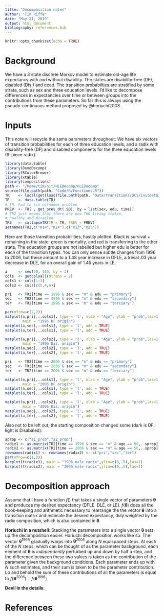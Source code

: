 ```yaml
---
title: "Decomposition notes"
author: "Tim Riffe"
date: "May 21, 2019"
output: html_document
bibliography: references.bib
---
```


```r
knitr::opts_chunk$set(echo = TRUE)
```

# Background

We have a 3 state discrete Markov model to estimate old-age life expectancy with and without disability. The states are disability-free (DF), disabled (Dis.) and dead. The transition probabilties are stratified by some strata, such as sex and three education levels. I'd like to decompose differences in expectancies over time or between groups into the contributions from these parameters. So far this is always using the pseudo-continuous method proposed by @horiuchi2008 .

# Inputs
This note will recycle the same parameters throughout: We have six vectors of transition probabilities for each of three education levels, and a radix with disability-free (DF) and disabled components for the three education levels (6-piece radix). 

```r
library(data.table)
library(DemoDecomp)
library(RColorBrewer)
library(xtable)
library(compositions)
path <- "/home/tim/git/HLEDecomp/HLEDecomp"
source(file.path(path, "Code/R/Functions.R"))
TR    <- local(get(load(file.path(path, "Data/Transitions/DCS/initdetail/TR_v06.Rdata"))))
TR    <- data.table(TR)
# TR: had to fix colnames problem
PREV  <- TR[ , get_prev_dt(.SD), by = list(sex, edu, time)]
# TR2 just means that there are now TWO living states,
# healthy and disabled.
TR2   <- collapseTR(TR = TR, PREV = PREV)
setnames(TR2,c("m14","m24"),c("m13","m23"))
```

Here are those transition probabilities, hastily plotted. Black is survival + remaining in the state, green is mortality, and red is transferring to the other state. The education groups are not labelled but higher edu is better for each of the transition types. You can only sense subtle changes from 1996 to 2006, but these amount to a 1.48 year increase in DFLE, a trivial .03 year decrease in DLE, for an overall gain of 1.45 years in LE.
```r
a     <- seq(50, 110, by = 2)
cols  <- getcolsall(ntrans = 2)
cols1 <- cols[1:3]
cols2 <- cols[c(5,4,6)]

pri   <- TR2[time == 1996 & sex == "m" & edu == "primary"]
sec   <- TR2[time == 1996 & sex == "m" & edu == "secondary"]
ter   <- TR2[time == 1996 & sex == "m" & edu == "terciary"]

par(mfrow=c(2,2))
matplot(a,pri[,..cols1], type = 'l', xlab = "Age", ylab = "prob",las=1,ylim=c(0,1),
		main = "1996 DF origin")
matplot(a,sec[,..cols1], type = 'l', add = TRUE)
matplot(a,ter[,..cols1], type = 'l', add = TRUE)

matplot(a,pri[,..cols2], type = 'l', xlab = "Age", ylab = "prob",las=1,ylim=c(0,1),
		main = "1996 Dis. origin")
matplot(a,sec[,..cols2], type = 'l', add = TRUE)
matplot(a,ter[,..cols2], type = 'l', add = TRUE)

pri   <- TR2[time == 2006 & sex == "m" & edu == "primary"]
sec   <- TR2[time == 2006 & sex == "m" & edu == "secondary"]
ter   <- TR2[time == 2006 & sex == "m" & edu == "terciary"]

matplot(a,pri[,..cols1], type = 'l', xlab = "Age", ylab = "prob",las=1,ylim=c(0,1),
		main = "2006 DF origin")
matplot(a,sec[,..cols1], type = 'l', add = TRUE)
matplot(a,ter[,..cols1], type = 'l', add = TRUE)

matplot(a,pri[,..cols2], type = 'l', xlab = "Age", ylab = "prob",las=1,ylim=c(0,1),
		main = "2006 Dis. origin")
matplot(a,sec[,..cols2], type = 'l', add = TRUE)
matplot(a,ter[,..cols2], type = 'l', add = TRUE)
```

Also not to be left out, the starting composition changed some (dark is DF, light is Disabaled):
```r
sprop <- c("s1_prop","s2_prop")
radix1 <- as.matrix(TR2[time == 1996 & sex == "m" & age == 50,..sprop])
radix2 <- as.matrix(TR2[time == 2006 & sex == "m" & age == 50,..sprop])
rownames(radix1) <- rownames(radix2) <- c("pri","sec","ter")
par(mfrow=c(1,2))
barplot(t(radix1), main = "1996 male radix",ylim=c(0,.5),las=1)
barplot(t(radix2), main = "2006 male radix",ylim=c(0,.5),las=1)
```

# Decomposition approach
Assume that I have a function $f()$ that takes a single vector of parameters $\mathbf{\theta}$ and produces my desired expectancy (DFLE, DLE, or LE). $f(\mathbf{\theta})$ does all the book-keeping and arithmetic necessary to rearrange the the vector $\mathbf{\theta}$ into a transition matrix and estimate the desired expectancy, duly weighted by the radix composition, which is also contained in $\mathbf{\theta}$. 

**Horiuchi in a nutshell**:
Stacking the parameters into a single vector $\mathbf{\theta}$ sets up the decomposition easier. Horiuchi decomposition works like so: The vector $\mathbf{\theta}^{1996}$ gradually warps into $\mathbf{\theta}^{2006}$ along $N$ equispaced steps. At each of the $N$ steps, which can be thought of as the parameter background, each element of $\mathbf{\theta}$ is *independently* perturbed up and down by half a step, and the difference between these two values is taken as the contribution of the parameter given the background conditions. Each parameter ends up with $N$ such estimates, and their sum is taken to be the parameter contribution. Lo and behold the sum of these contributions of all the parameters is equal to $f(\mathbf{\theta}^{2006}) - f(\mathbf{\theta}^{1996})$

**Devil in the details**:


# References

